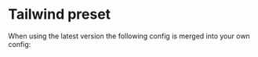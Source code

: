 
# Tailwind preset

When using the latest version the following config is merged into your own config:

<TailwindPreset />

